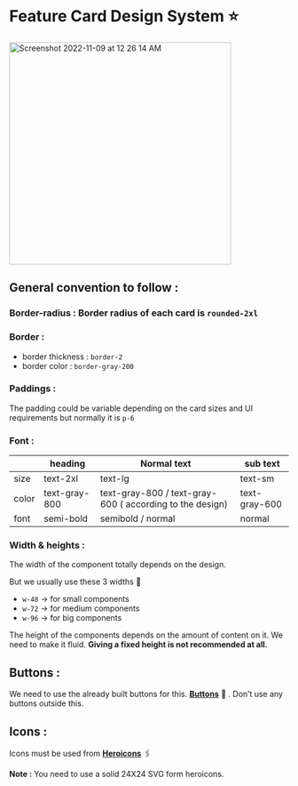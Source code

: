 <h1>Feature Card Design System ⭐</h1>

<img width="400" align='center' center alt="Screenshot 2022-11-09 at 12 26 14 AM" src="https://user-images.githubusercontent.com/91758830/200657914-0cd880ae-e1fd-462f-92b9-736f63aadf4e.png">

## General convention to follow :

### **Border-radius** : Border radius of each card is `rounded-2xl`

### **Border :**

- border thickness : `border-2`
- border color : `border-gray-200`

### **Paddings :**

The padding could be variable depending on the card sizes and UI requirements but normally it is `p-6`

### Font :

|  | heading | Normal text | sub text |
| --- | --- | --- | --- |
| size | text-2xl | text-lg | text-sm |
| color | text-gray-800 | text-gray-800 / text-gray-600 ( according to the design) | text-gray-600 |
| font | semi-bold | semibold / normal | normal |

### Width & heights :

The width of the component totally depends on the design.

But we usually use these 3 widths 🔽

- `w-48` → for small components
- `w-72` → for medium components
- `w-96` → for big components

The height of the components depends on the amount of content on it. We need to make it fluid. **Giving a fixed height is not recommended at all.** 

## Buttons :

We need to use the already built buttons for this. **[Buttons](https://github.com/Clueless-Community/seamless-ui/tree/main/Buttons)** 🔗 . Don’t use any buttons outside this.

## Icons :

Icons must be used from **[Heroicons](https://heroicons.com/)** 🖇️

**Note :** You need to use a solid 24X24 SVG form heroicons.
